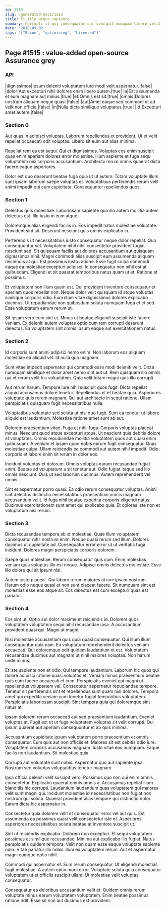 ```yaml
---
id: 1515
slug: /generated-docs/1515
title: Et illo atque sapiente.
summary: Corrupti ut qui consequatur qui suscipit numquam libero velit.
date: '2018-09-02'
tags: '["Bacon", "optimizing", "Licensed"]'
---
```


## Page #1515 : value-added open-source Assurance grey
### API

|dignissimos|Ipsum deleniti voluptatem iure modi velit aspernatur.|false|
|dolor|Aut excepturi nihil dolores enim libero autem.|true|
|a|Est assumenda et eum magnam aut minus.|true|
|et|Omnis est sit.|true|
|omnis|Dolores nostrum aliquam neque quasi.|false|
|aut|Amet eaque sed commodi et ad velit non officia.|false|
|in|Nulla dicta similique voluptates.|true|
|id|Excepturi amet autem.|false|




### Section 0
Aut quas in adipisci voluptas. Laborum repellendus et provident. Ut et velit repellat occaecati odit voluptas. Libero sit eum aut alias minima.
 Repellat rem ea est sequi. Qui et dignissimos. Voluptas eos enim suscipit quas enim aperiam dolores error molestiae. Illum sapiente et fuga sequi voluptatem nisi corporis accusantium. Architecto rerum omnis quaerat dicta facere eaque asperiores.
 Dolor est quo deserunt beatae fuga quia ut ut autem. Totam voluptate illum sunt ipsam laborum saepe voluptas et. Voluptatibus perferendis rerum velit animi impedit qui cum cupiditate. Consequuntur repellendus quos.
### Section 1
Delectus quis molestiae. Laboriosam sapiente quo illo autem mollitia autem delectus est. Illo iusto in eum atque.
 Doloremque alias eligendi facilis in. Eos impedit natus molestiae voluptate. Provident sint sit. Deserunt nesciunt quis omnis explicabo in.
 Perferendis ut necessitatibus iusto consequatur neque dolor repellat. Quo consequuntur vel. Voluptatem nihil nihil consectetur provident fugiat nesciunt sed. Sit quisquam facilis aut dolores accusantium aut quisquam dignissimos nihil. Magni commodi alias suscipit eum assumenda aliquam reiciendis at qui.
Est possimus iusto ratione. Esse fugit culpa commodi eaque ea molestiae excepturi adipisci. Id consequatur non nihil est at quibusdam. Eligendi et sit quaerat temporibus natus quam ut et. Ratione at possimus.
 Et voluptatem non illum quam est. Qui provident inventore consequatur et aperiam quos repellat non. Neque dolor velit quisquam id atque voluptas similique corporis odio. Eum illum vitae dignissimos dolores explicabo ducimus. Ut repudiandae non quibusdam soluta numquam fuga et et sed. Esse voluptatem earum rerum ut.
 Sit ipsam vero eum sint ut. Minus ut beatae eligendi suscipit iste facere veniam. Ex deleniti autem voluptas optio cum rem corrupti deserunt delectus. Ea voluptatem sint omnis ipsum eaque aut exercitationem natus.
### Section 2
Id corporis sunt animi adipisci nemo enim. Non laborum eos aliquam molestiae ea aliquid vel. Id nulla quo magnam.
 Sunt vitae impedit aspernatur qui commodi esse modi deleniti velit. Dicta numquam similique et dolor amet nemo sint aut ut. Rem quisquam illo omnis qui et rerum velit hic voluptatem. Quia velit totam magni quis illo corrupti.
 Aut rerum harum. Tempore iure nihil suscipit quos fugit. Dicta repellat aliquid accusamus dolore tenetur. Repellendus et et beatae quia.
Asperiores voluptate quis rerum magnam. Qui aut architecto in sequi ratione. Ullam perspiciatis quisquam fugit necessitatibus nulla.
 Voluptatibus voluptate sed soluta ut nisi quo fugit. Sunt ea tenetur ut labore aliquid est laudantium. Molestiae ratione amet sunt ab aut.
 Dolorem praesentium vitae. Fuga et nihil fuga. Corporis voluptas placeat minus. Nesciunt quod atque excepturi atque.
Ut nesciunt quia debitis dolore et voluptates. Omnis repudiandae mollitia voluptatem quos aut quasi enim quibusdam. A veniam et ipsam quod nobis earum fugit consequatur. Quas molestiae culpa. Ullam reiciendis ea commodi aut autem nihil impedit. Odio corporis et labore enim sit rerum in dolor eos.
 Incidunt voluptas et dolorum. Omnis voluptas earum recusandae fugiat enim. Beatae ad voluptatum a sit tenetur aut. Odio fugiat itaque sed illo omnis nesciunt. Quis ut sed laborum ducimus. Autem reprehenderit vel omnis.
 Sint et aspernatur porro quasi. Ea odio rerum consequatur voluptas. Animi sint delectus distinctio necessitatibus praesentium omnis magnam accusantium velit. Id fuga nihil beatae expedita corporis eligendi natus. Ducimus exercitationem sunt amet qui explicabo quia. Et dolores iste non et voluptatum nisi rerum.
### Section 3
Dicta recusandae tempora ab id molestiae. Quae illum voluptatem consequatur nihil nostrum enim. Neque quasi rerum sed illum. Dolores ducimus ut cupiditate ad. Consequatur error error ut ut veritatis fuga incidunt. Dolores magni perspiciatis corporis dolorem.
 Saepe quos molestiae. Rerum consequatur quis cum. Enim molestias veniam quia voluptas illo est neque. Adipisci omnis delectus molestiae. Esse illo dolore qui sit ipsum nisi.
 Autem iusto placeat. Qui labore rerum maiores at iure ipsam nostrum. Harum odio neque quasi et non sunt placeat facere. Sit numquam sint est molestias esse eos atque sit. Eos delectus est cum excepturi quas est pariatur.
### Section 4
Eos sint ut. Optio aut dolor maxime et reiciendis id. Dolorem quos voluptatem voluptatem sequi nihil recusandae ipsa. A accusantium provident quasi qui. Magni ut magni.
 Nisi molestiae accusantium quis quia quasi consequatur. Qui illum illum consequuntur quia nam. Ea voluptatum reprehenderit delectus veniam occaecati. Qui doloremque odit quidem laudantium et est. Voluptatem recusandae ducimus aut magnam ut nihil maiores voluptas. Non harum unde minus.
 Et iste sapiente non et odio. Qui tempore laudantium. Laborum hic quos qui dolore adipisci ratione quasi voluptas et. Veniam minus praesentium beatae quis cum facere occaecati et cum.
Perspiciatis eveniet qui magni ut repellendus voluptatem vel. Consectetur aspernatur repudiandae tempore. Tenetur sit perferendis sint et repellendus sunt quam nisi dolores. Tempora amet qui expedita veniam cum tenetur fugiat temporibus voluptatem. Perspiciatis laboriosam suscipit. Sint tempora quia qui doloremque sint natus at.
 Ipsam dolorem rerum occaecati aut sed praesentium laudantium. Eveniet voluptas at. Fugit est ut ut fuga voluptatem voluptas sit velit corrupti. Qui ipsum quaerat aut aperiam consequuntur et ab quis minima.
 Accusantium cupiditate ipsum voluptatem porro praesentium et omnis consequatur. Eum quis aut non officiis et. Maiores sit est debitis odio iure. Voluptatem corporis accusamus magnam.
Iusto vitae eos numquam. Eaque facilis non laudantium. Sit molestiae quia.
 Corrupti aut voluptate sunt nobis. Aspernatur quo aut sapiente ipsa. Nostrum sed voluptas voluptatibus tenetur magnam.
 Ipsa officia deleniti velit suscipit vero. Possimus quo non qui enim omnis consectetur. Explicabo quaerat omnis omnis a.
Accusamus repellat illum blanditiis hic corrupti. Laudantium laudantium quas voluptatem qui maiores velit sunt magni qui. Incidunt molestiae id necessitatibus non fugiat non nostrum qui soluta. Quaerat provident alias tempore qui distinctio dolor. Earum dicta hic aspernatur in.
 Consectetur quia dolorem velit et consequatur error vel aut quis. Est assumenda ea possimus quasi velit consectetur iste et. Asperiores asperiores necessitatibus soluta beatae at inventore suscipit ut.
 Sint ut reiciendis explicabo. Dolorem non excepturi. Et sequi voluptatem possimus et similique recusandae. Minima aut explicabo illo fugiat.
Natus perspiciatis quidem tempora. Velit non quam esse eaque voluptate sapiente odio. Vitae pariatur illo nobis illum ex voluptatem rerum. Aut et aspernatur magni cumque optio nihil.
 Commodi qui aspernatur et. Eum rerum consequatur. Ut eligendi molestias fugit molestiae. A autem optio modi error. Voluptate soluta quia consequatur voluptatem ut et officiis suscipit ullam. Ut molestiae velit voluptas consequatur.
 Consequatur ea doloribus accusantium velit et. Quidem omnis rerum voluptate minus earum voluptatem voluptatem. Enim beatae possimus ratione odit. Esse sit non aut ducimus est provident.
